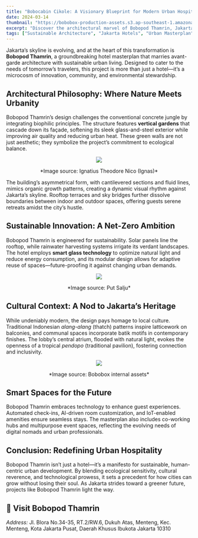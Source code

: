 ```yaml
---
title: "Bobocabin Cikole: A Visionary Blueprint for Modern Urban Hospitality"
date: 2024-03-14
thumbnail: "https://bobobox-production-assets.s3.ap-southeast-1.amazonaws.com/assets/hotels/bobocabin-cikole/main-pictures/phpJdICIj"
excerpt: "Discover the architectural marvel of Bobopod Thamrin, Jakarta’s cutting-edge city hotel masterplan that redefines urban hospitality."
tags: ["Sustainable Architecture", "Jakarta Hotels", "Urban Masterplan"]
---
```


Jakarta’s skyline is evolving, and at the heart of this transformation is **Bobopod Thamrin**, a groundbreaking hotel masterplan that marries avant-garde architecture with sustainable urban living. Designed to cater to the needs of tomorrow’s travelers, this project is more than just a hotel—it’s a microcosm of innovation, community, and environmental stewardship.  

## Architectural Philosophy: Where Nature Meets Urbanity  
Bobopod Thamrin’s design challenges the conventional concrete jungle by integrating biophilic principles. The structure features **vertical gardens** that cascade down its façade, softening its sleek glass-and-steel exterior while improving air quality and reducing urban heat. These green walls are not just aesthetic; they symbolize the project’s commitment to ecological balance.  

<p align="center">
  <img src="https://lh3.googleusercontent.com/p/AF1QipMtstOfjvkK_ifbjR1wdZGZy7ksZgLa2hHCRxSz=s680-w680-h510" />
</p>
<p align="center">*Image source: Ignatius Theodore Nico (Ignas)*</p>

The building’s asymmetrical form, with cantilevered sections and fluid lines, mimics organic growth patterns, creating a dynamic visual rhythm against Jakarta’s skyline. Rooftop terraces and sky bridges further dissolve boundaries between indoor and outdoor spaces, offering guests serene retreats amidst the city’s hustle.  

## Sustainable Innovation: A Net-Zero Ambition  
Bobopod Thamrin is engineered for sustainability. Solar panels line the rooftop, while rainwater harvesting systems irrigate its verdant landscapes. The hotel employs **smart glass technology** to optimize natural light and reduce energy consumption, and its modular design allows for adaptive reuse of spaces—future-proofing it against changing urban demands.  

<p align="center">
  <img src="https://lh3.googleusercontent.com/p/AF1QipMaf83anZ8TVz9j-2426CfyzFTnBja3J3ZdWTlO=s680-w680-h510" />
</p>
<p align="center">*Image source: Put Salju*</p>

## Cultural Context: A Nod to Jakarta’s Heritage  
While undeniably modern, the design pays homage to local culture. Traditional Indonesian *alang-alang* (thatch) patterns inspire latticework on balconies, and communal spaces incorporate batik motifs in contemporary finishes. The lobby’s central atrium, flooded with natural light, evokes the openness of a tropical *pendopo* (traditional pavilion), fostering connection and inclusivity.  

<p align="center">
  <img src="https://i.imgur.com/tB2fKck.jpeg" />
</p>
<p align="center">*Image source: Bobobox internal assets*</p>

## Smart Spaces for the Future  
Bobopod Thamrin embraces technology to enhance guest experiences. Automated check-ins, AI-driven room customization, and IoT-enabled amenities ensure seamless stays. The masterplan also includes co-working hubs and multipurpose event spaces, reflecting the evolving needs of digital nomads and urban professionals.  

## Conclusion: Redefining Urban Hospitality  
Bobopod Thamrin isn’t just a hotel—it’s a manifesto for sustainable, human-centric urban development. By blending ecological sensitivity, cultural reverence, and technological prowess, it sets a precedent for how cities can grow without losing their soul. As Jakarta strides toward a greener future, projects like Bobopod Thamrin light the way.

## 📍 Visit Bobopod Thamrin  
*Address:* Jl. Blora No.34-35, RT.2/RW.6, Dukuh Atas, Menteng, Kec. Menteng, Kota Jakarta Pusat, Daerah Khusus Ibukota Jakarta 10310